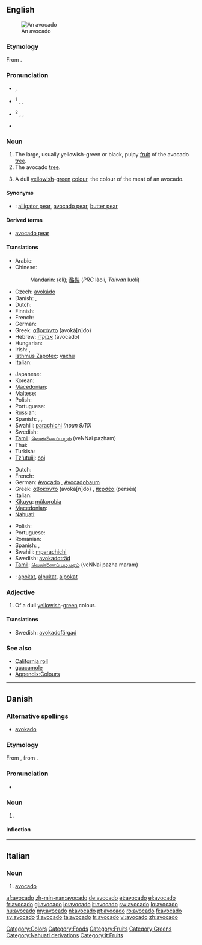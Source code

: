 {{wikipedia}}
{{wikibooks|cookbook=avocado}}
{{also|Avocado}}
==English==
[[Image:Avocado.jpeg|thumb|An avocado]]

===Etymology===
From {{etyl|nah}} {{term|ahuacatl|lang=nah}}.

===Pronunciation===
* {{a|RP}} {{IPA|/ævəˈkɑːdəʊ/}}, {{SAMPA|/{v@"kA:d@U/}}
* {{a|US}}<sup>1</sup> {{enPR|ăvəkäʹdō}}, {{IPA|/ævəˈkɑdoʊ/}}, {{SAMPA|/{v@"kAdoU/}}
* {{a|US}}<sup>2</sup> {{enPR|ävəkäʹdō}}, {{IPA|/ɑvəˈkɑdoʊ/}}, {{SAMPA|/Av@"kAdoU/}}
* {{audio|En-us-avocado.ogg|Audio (US)}}
*: {{rhymes|ɑːdəʊ}}

===Noun===
{{en-noun|s|pl2=avocadoes|pl3=''rarely, the hypercorrect '''[[avocadi]]'''''}}

# The large, usually yellowish-green or black, pulpy [[fruit]] of the avocado [[tree]].
# The avocado [[tree]].
# {{colour}} A dull [[yellowish]]-[[green]] [[colour]], the colour of the meat of an avocado.
#: {{colour panel|avocado|6D6937}}

====Synonyms====
* {{italbrac|fruit}}: [[alligator pear]], [[avocado pear]], [[butter pear]]

====Derived terms====
* [[avocado pear]]

====Translations====
{{trans-top|fruit}}
* Arabic: {{t|ar|أفوكادو|m|tr='afukaadu}}
* Chinese:
*: Mandarin: {{zh-ts|鱷梨|鳄梨}} (èlí); [[酪梨]] (''PRC'' làolí, ''Taiwan'' luòlí)
* Czech: [[avokádo]] {{n}}
* Danish: {{t-|da|avocado|c}}, {{t-|da|avokado|c}}
* Dutch: {{t+|nl|avocado|m}}
* Finnish: {{t+|fi|avokado}}
* French: {{t+|fr|avocat|m}}
* German: {{t+|de|Avocado|f}}
* Greek: [[αβοκάντο]] (avoká[n]do) {{n}}
* Hebrew: [[אבוקדו|אָבוֹקָדוֹ]] (avocado) {{m}}
* Hungarian: {{t+|hu|avokádó}}
* Irish: {{t-|ga|abhacád|m|xs=Irish}}, {{t|ga|piorra abhcóide|f|xs=Irish}}
* [[Isthmus Zapotec]]: [[yaxhu]]
* Italian: {{t+|it|avocado|m}}
{{trans-mid}}
* Japanese: {{t-|ja|アボカド|tr=abokado}}
* Korean: {{t|ko|아보카도|tr=abokado|sc=Hang}}
* [[Macedonian]]: {{t-|mk|авокадо|n|tr=avokádo}}
* Maltese: {{t-|mt|avokado|m|xs=Maltese}}
* Polish: {{t-|pl|awokado|n}}
* Portuguese: {{t+|pt|abacate|m}}
* Russian: {{t+|ru|авокадо|n|tr=avokádo}} {{qualifier|indeclinable}}
* Spanish: {{t+|es|aguacate|m}}, {{t+|es|palta|f}} {{italbrac|Argentina|Bolivia|Chile|Ecuador|Paraguay|Uruguay}}, {{t-|es|cura|f}} {{italbrac|Colombia|dated - current usage : aguacate}}
* Swahili: [[parachichi]] ''(noun 9/10)''
* Swedish: {{t+|sv|avokado}}
* [[Tamil]]: [[வெண்ணைப் பழம்]] (veNNai pazham)
* Thai: {{t|th|อาโวคาโด|tr=aawohkhaadoh }}
* Turkish: {{t+|tr|avokado}}
* [[Tz'utujil]]: [[ooj]]
{{trans-bottom}}

{{trans-top|tree}}
* Dutch: {{t+|nl|avocadoboom|m}}
* French: {{t+|fr|avocatier|m}}
* German: [[Avocado]] {{f}}, [[Avocadobaum]] {{m}}
* Greek: [[αβοκάντο]] (avoká[n]do) {{n}}, [[περσέα]] (perséa) {{m}}
* Italian: {{t+|it|avocado|m}}
* [[Kikuyu]]: [[mûkorobia]]
* [[Macedonian]]: {{t-|mk|авокадо|n|tr=avokádo}}
* [[Nahuatl]]: {{t-|nah|ahuacatl|xs=Nahuatl}}
{{trans-mid}}
* Polish: {{t-|pl|awokado|n}}
* Portuguese: {{t+|pt|abacateiro|m}}
* Romanian: {{t+|ro|avocado|n}}
* Spanish: {{t+|es|aguacate|m}}, {{t-|es|palto|m}}
* Swahili: [[mparachichi]]
* Swedish: [[avokadoträd]] {{n}}
* [[Tamil]]: [[வெண்ணைப் பழ மரம்]] (veNNai pazha maram)
{{trans-bottom}}

{{trans-top|colour}}
{{trans-mid}}
{{trans-bottom}}

{{checktrans-top}}
<!--Remove this section once all of the translations below have been moved into the tables above.-->
* {{ttbc|Indonesian}}: [[apokat]], [[alpukat]], [[alpokat]]
{{checktrans-bottom}}

===Adjective===
{{en-adj|-}}

# {{colour}} Of a dull [[yellowish]]-[[green]] colour.

====Translations====
{{trans-top|Avocado-coloured}}
* Swedish: [[avokadofärgad]]
{{trans-mid}}
{{trans-bottom}}

===See also===
* [[California roll]]
* [[guacamole]]
* [[Appendix:Colours]]

[[Category:Colors]]
[[Category:Foods]]
[[Category:Fruits]]
[[Category:Greens]]
[[Category:Nahuatl derivations]]

----

==Danish==
{{wikipedia|lang=da}}

===Alternative spellings===
* [[avokado]]

===Etymology===
From {{etyl|es|da}} {{term|aguacate|lang=es}}, from {{etyl|nah|da}} {{term|ahuacatl|āhuacatl|testicle, avocado|lang=nah}}.

===Pronunciation===
* {{IPA|/avokaːdo/|[avoˈkʰæːd̥o]|lang=da}}

===Noun===
{{da-noun|en|er}}

# {{l|en|avocado}}

====Inflection====
{{da-noun-infl|en|er}}

----

==Italian==

===Noun===
{{it-noun|avocad|m|o|i}}

# [[#English|avocado]]

[[Category:it:Fruits]]

[[af:avocado]]
[[zh-min-nan:avocado]]
[[de:avocado]]
[[et:avocado]]
[[el:avocado]]
[[fr:avocado]]
[[gl:avocado]]
[[io:avocado]]
[[it:avocado]]
[[sw:avocado]]
[[lo:avocado]]
[[hu:avocado]]
[[my:avocado]]
[[nl:avocado]]
[[pt:avocado]]
[[ro:avocado]]
[[fi:avocado]]
[[sv:avocado]]
[[tl:avocado]]
[[ta:avocado]]
[[tr:avocado]]
[[vi:avocado]]
[[zh:avocado]]